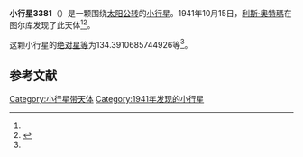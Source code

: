 {{Infobox planet
| bgcolour = #FFFFC0
| name = 3381 Mikkola
| symbol = 
| image = 
| caption = 
| discovery = yes
| discovery_ref = 
| discoverer = [[利斯·奧特瑪|利斯·奧特瑪]]
| discovery_site = [[图尔库|图尔库]] 
| discovered = 1941年10月15日
| designations = yes
| mp_name = 
| named_after = 
| alt_names = 1941 UG/ 1949 XG / 1974 HG / 1977 BE
| mp_category = [[主带小行星|主带小行星]]
| orbit_ref = <ref name="a">[http://ssd.jpl.nasa.gov/sbdb.cgi?sstr=3381 3381 Mikkola] {{Wayback|url=http://ssd.jpl.nasa.gov/sbdb.cgi?sstr=3381 |date=20201201093917 }}，小行星數據庫瀏覽器（JPL Small-Body Database Browser）－[[美国国家航空航天局|美国国家航空航天局]]喷气推进实验室</ref>
| epoch = 2456400.5 (2013年4月18日更新)
| aphelion = {{convert|2.957502024093288|AU|km|3|abbr=on|lk=out}}
| perihelion = {{convert|1.950366763065271|AU|km|3|abbr=on}}
| semimajor = {{convert|2.45393439357928|AU|km|3|abbr=on}}
| eccentricity = 0.20520827
| period = 1404.083217 [[日|日]]<br />3.84[[儒略年|儒略年]]
| avg_speed = 
| inclination = 4.210199972295458
| asc_node = 258.0054966716775
| mean_anomaly = 
| arg_peri = 134.3910685744926
| satellites = 
| physical_characteristics = yes
| dimensions = 
| mass = 
| density = 
| surface_grav = 
| escape_velocity = 
| sidereal_day = 
| axial_tilt = 
| pole_ecliptic_lat = 
| pole_ecliptic_lon = 
| albedo = 
| temperatures= 
| temp_name1 = 
| mean_temp_1 = 
| max_temp_1 = 
| temp_name2 = 
| max_temp_2 = 
| spectral_type = 
| abs_magnitude = 134.3910685744926
}}

'''小行星3381'''（{{lang-en|3381 Mikkola}}）是一颗围绕[[太阳|太阳]][[公转|公转]]的[[小行星|小行星]]。1941年10月15日，[[利斯·奧特瑪|利斯·奧特瑪]]在图尔库发现了此天体<ref name="a" /><ref>{{cite news|title=小行星列表|url=http://cfa-www.harvard.edu/iau/lists/NumberedMPs.txt|accessdate=2013-07-08|newspaper=哈佛大学|archive-date=2008-05-17|archive-url=https://web.archive.org/web/20080517010638/http://cfa-www.harvard.edu/iau/lists/NumberedMPs.txt|dead-url=no}}</ref>。

这颗小行星的[[绝对星等|绝对星等]]为134.3910685744926等<ref name="a" />。

==参考文献==
{{reflist}}
{{Minor Planet Number|[[小行星3380|小行星3380]]|[[小行星3382|小行星3382]]}}

{{小天体}}

[[Category:小行星带天体|Category:小行星带天体]]
[[Category:1941年发现的小行星|Category:1941年发现的小行星]]

{{asteroid-stub}}